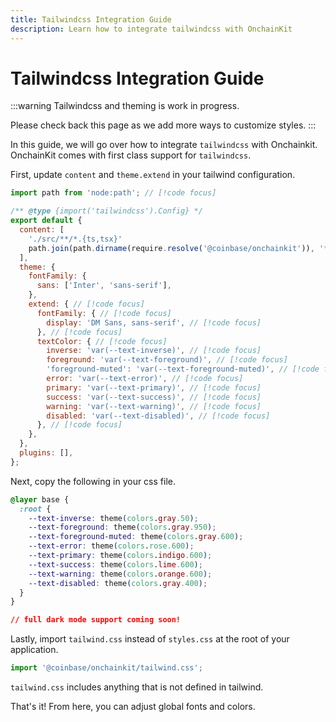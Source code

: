 ```yaml
---
title: Tailwindcss Integration Guide
description: Learn how to integrate tailwindcss with OnchainKit
---
```


# Tailwindcss Integration Guide

:::warning
Tailwindcss and theming is work in progress.

Please check back this page as we add more ways to customize styles.
:::

In this guide, we will go over how to integrate `tailwindcss` with Onchainkit. OnchainKit comes with first class support for `tailwindcss`.

First, update `content` and `theme.extend` in your tailwind configuration.

```javascript title="tailwind.config.js"
import path from 'node:path'; // [!code focus]

/** @type {import('tailwindcss').Config} */
export default {
  content: [
    './src/**/*.{ts,tsx}'
    path.join(path.dirname(require.resolve('@coinbase/onchainkit')), '**/*.js'), // [!code focus]
  ],
  theme: {
    fontFamily: {
      sans: ['Inter', 'sans-serif'],
    },
    extend: { // [!code focus]
      fontFamily: { // [!code focus]
        display: 'DM Sans, sans-serif', // [!code focus]
      }, // [!code focus]
      textColor: { // [!code focus]
        inverse: 'var(--text-inverse)', // [!code focus]
        foreground: 'var(--text-foreground)', // [!code focus]
        'foreground-muted': 'var(--text-foreground-muted)', // [!code focus]
        error: 'var(--text-error)', // [!code focus]
        primary: 'var(--text-primary)', // [!code focus]
        success: 'var(--text-success)', // [!code focus]
        warning: 'var(--text-warning)', // [!code focus]
        disabled: 'var(--text-disabled)', // [!code focus]
      }, // [!code focus]
    },
  },
  plugins: [],
};
```

Next, copy the following in your css file.

```css
@layer base {
  :root {
    --text-inverse: theme(colors.gray.50);
    --text-foreground: theme(colors.gray.950);
    --text-foreground-muted: theme(colors.gray.600);
    --text-error: theme(colors.rose.600);
    --text-primary: theme(colors.indigo.600);
    --text-success: theme(colors.lime.600);
    --text-warning: theme(colors.orange.600);
    --text-disabled: theme(colors.gray.400);
  }
}

// full dark mode support coming soon!
```

Lastly, import `tailwind.css` instead of `styles.css` at the root of your application.

```javascript
import '@coinbase/onchainkit/tailwind.css';
```

`tailwind.css` includes anything that is not defined in tailwind.

That's it! From here, you can adjust global fonts and colors.
